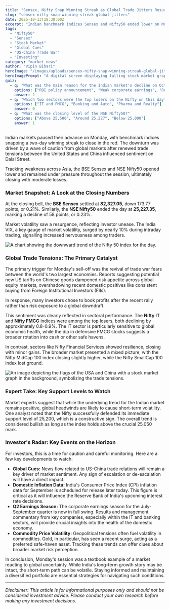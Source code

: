 ```yaml
---
title: "Sensex, Nifty Snap Winning Streak as Global Trade Jitters Resurface"
slug: "sensex-nifty-snap-winning-streak-global-jitters"
date: 2025-10-13T18:30:00Z
excerpt: "Indian benchmark indices Sensex and Nifty50 ended lower on Monday, October 13, 2025, breaking a two-day rally. The dip was primarily triggered by negative global cues as renewed trade tensions between the US and China unsettled investors."
tags:
  - "Nifty50"
  - "Sensex"
  - "Stock Market"
  - "Global Cues"
  - "US-China Trade War"
  - "Investing"
category: "market-news"
author: "Vipin Bihari"
heroImage: "/images/uploads/sensex-nifty-snap-winning-streak-global-jitters/hero-image.jpg"
heroImagePrompt: "A digital screen displaying falling stock market graphs with the BSE Sensex and NSE Nifty logos faintly visible, set against a dark, professional background."
quiz:
  - q: "What was the main reason for the Indian market's decline on October 13, 2025?"
    options: ["RBI policy announcement", "Weak corporate earnings", "Renewed US-China trade tensions"]
    answer: 2
  - q: "Which two sectors were the top losers on the Nifty on this day?"
    options: ["IT and FMCG", "Banking and Auto", "Pharma and Realty"]
    answer: 0
  - q: "What was the closing level of the NSE Nifty50?"
    options: ["Above 25,500", "Around 25,227", "Below 25,000"]
    answer: 1
---
```


Indian markets paused their advance on Monday, with benchmark indices snapping a two-day winning streak to close in the red. The downturn was driven by a wave of caution from global markets after renewed trade tensions between the United States and China influenced sentiment on Dalal Street.

Tracking weakness across Asia, the BSE Sensex and NSE Nifty50 opened lower and remained under pressure throughout the session, ultimately closing with moderate losses.

### Market Snapshot: A Look at the Closing Numbers

At the closing bell, the **BSE Sensex** settled at **82,327.05**, down 173.77 points, or 0.21%. Similarly, the **NSE Nifty50** ended the day at **25,227.35**, marking a decline of 58 points, or 0.23%.

Market volatility saw a resurgence, reflecting investor unease. The India VIX, a key gauge of market volatility, surged by nearly 10% during intraday trading, signalling increased nervousness among traders.

![A chart showing the downward trend of the Nifty 50 index for the day.](/images/uploads/sensex-nifty-snap-winning-streak-global-jitters/nifty-daily-chart.png)

### Global Trade Tensions: The Primary Catalyst

The primary trigger for Monday's sell-off was the revival of trade war fears between the world's two largest economies. Reports suggesting potential new US tariffs on Chinese goods dampened risk appetite across global equity markets, overshadowing recent domestic positives like consistent buying from Foreign Institutional Investors (FIIs).

In response, many investors chose to book profits after the recent rally rather than risk exposure to a global downdraft.

This sentiment was clearly reflected in sectoral performance. The **Nifty IT** and **Nifty FMCG** indices were among the top losers, both declining by approximately 0.8-0.9%. The IT sector is particularly sensitive to global economic health, while the dip in defensive FMCG stocks suggests a broader rotation into cash or other safe havens.

In contrast, sectors like Nifty Financial Services showed resilience, closing with minor gains. The broader market presented a mixed picture, with the Nifty MidCap 100 index closing slightly higher, while the Nifty SmallCap 100 index lost ground.

![An image depicting the flags of the USA and China with a stock market graph in the background, symbolizing the trade tensions.](/images/uploads/sensex-nifty-snap-winning-streak-global-jitters/us-china-trade-tensions.png)

### Expert Take: Key Support Levels to Watch

Market experts suggest that while the underlying trend for the Indian market remains positive, global headwinds are likely to cause short-term volatility. One analyst noted that the Nifty successfully defended its immediate support level of 25,200, which is a constructive sign. The overall trend is considered bullish as long as the index holds above the crucial 25,050 mark.

### Investor's Radar: Key Events on the Horizon

For investors, this is a time for caution and careful monitoring. Here are a few key developments to watch:

*   **Global Cues:** News flow related to US-China trade relations will remain a key driver of market sentiment. Any sign of escalation or de-escalation will have a direct impact.
*   **Domestic Inflation Data:** India's Consumer Price Index (CPI) inflation data for September is scheduled for release later today. This figure is critical as it will influence the Reserve Bank of India's upcoming interest rate decisions.
*   **Q2 Earnings Season:** The corporate earnings season for the July-September quarter is now in full swing. Results and management commentary from key companies, especially within the IT and banking sectors, will provide crucial insights into the health of the domestic economy.
*   **Commodity Price Volatility:** Geopolitical tensions often fuel volatility in commodities. Gold, in particular, has seen a recent surge, acting as a preferred safe-haven asset. Tracking these trends can offer clues about broader market risk perception.

In conclusion, Monday's session was a textbook example of a market reacting to global uncertainty. While India's long-term growth story may be intact, the short-term path can be volatile. Staying informed and maintaining a diversified portfolio are essential strategies for navigating such conditions.

---
*Disclaimer: This article is for informational purposes only and should not be considered investment advice. Please conduct your own research before making any investment decisions.*